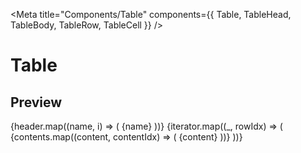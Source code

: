 
<Meta title="Components/Table" components={{ Table, TableHead, TableBody, TableRow, TableCell }} />

# Table

## Preview

<Canvas>
  <Story name="Preview">
    <Table>
      <TableHead>
        <TableRow>
          {header.map((name, i) => (
            <TableCell key={`th-${i}`}>{name}</TableCell>
          ))}
        </TableRow>
      </TableHead>
      <TableBody>
        {iterator.map((_, rowIdx) => (
          <TableRow key={`tbody-row-${rowIdx}`}>
            {contents.map((content, contentIdx) => (
              <TableCell key={`td-${contentIdx}`}>{content}</TableCell>
            ))}
          </TableRow>
        ))}
      </TableBody>
    </Table>
  </Story>
</Canvas>
